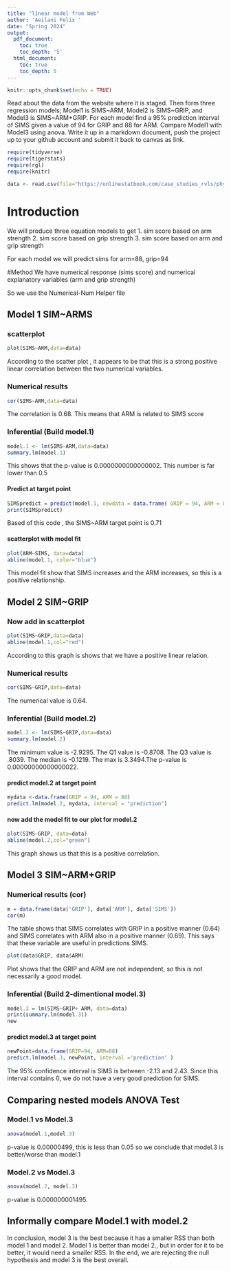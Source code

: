 ```yaml
---
title: "linear model from Web"
author: 'Aeilani Felix '
date: "Spring 2024"
output:
  pdf_document:
    toc: true
    toc_depth: '5'
  html_document:
    toc: true
    toc_depth: 5
---
```


```r
knitr::opts_chunk$set(echo = TRUE)
```

Read about the data from the website where it is staged.  Then form three regression models; Model1 is SIMS~ARM, Model2 is SIMS~GRIP, and Model3 is SIMS~ARM+GRIP. For each model find a 95% prediction interval of SIMS given a value of 94  for GRIP and 88 for ARM. Compare Model1 with Model3 using anova. Write it up in a markdown document, push the project up to your github account and submit it back to canvas as link. 

 


```r
require(tidyverse)
require(tigerstats)
require(rgl)
require(knitr)

```

```r
data <- read.csv(file="https://onlinestatbook.com/case_studies_rvls/physical_strength/data.txt",sep="",header=TRUE)  

```

# Introduction
We will produce three equation models to get 
1. sim score based on arm strength 
2. sim score based on grip strength
3. sim score based on arm and grip strength 
 
 For each model we will predict sims for arm=88, grip=94

#Method 
We have numerical response (sims score) and numerical explanatory variables (arm and grip strength)

So we use the Numerical-Num Helper file

## Model 1 SIM~ARMS

### scatterplot

```r
plot(SIMS~ARM,data=data)
```

According to the scatter plot , it appears to be that this is a strong positive linear correlation between the two numerical variables.

### Numerical results

```r
cor(SIMS~ARM,data=data)
```

The correlation is 0.68. This means that ARM is related to SIMS score

### Inferential  (Build model.1)

```r
model.1 <- lm(SIMS~ARM,data=data)
summary.lm(model.1)
```

This shows that the p-value is 0.0000000000000002. This number is far lower than 0.5

#### Predict at target point
```r
SIMSpredict = predict(model.1, newdata = data.frame( GRIP = 94, ARM = 88),interval = "confidence")
print(SIMSpredict)
```

Based of this code , the SIMS~ARM target point is 0.71

#### scatterplot with model fit
```r
plot(ARM~SIMS, data=data)
abline(model.1, color="blue")
```

This model fit show that SIMS increases and the ARM increases, so this is a positive relationship. 

## Model 2 SIM~GRIP

### Now add in scatterplot

```r
plot(SIMS~GRIP,data=data)
abline(model.1,col="red")
```

According to this graph is shows that we have a positive linear relation.

### Numerical results 

```r
cor(SIMS~GRIP,data=data)
```

The numerical value is 0.64.

### Inferential  (Build model.2)

```r
model.2 <- lm(SIMS~GRIP,data=data)
summary.lm(model.2)
```

The minimum value is -2.9295. The Q1 value is -0.8708. The Q3 value is .8039. The median is -0.1219. The max is 3.3494.The p-value is 0.00000000000000022.

#### predict model.2 at target point
```r
mydata <-data.frame(GRIP = 94, ARM = 88)
predict.lm(model.2, mydata, interval = "prediction")
```

#### now add the model fit to our plot for model.2
```r
plot(SIMS~GRIP, data=data)
abline(model.2,col="green")
```

This graph shows us that this is a positive correlation.

## Model 3 SIM~ARM+GRIP

### Numerical results (cor)

```r
m = data.frame(data['GRIP'], data['ARM'], data['SIMS'])
cor(m)
```

The table shows that SIMS correlates with GRIP in a positive manner (0.64) and SIMS correlates with ARM also in a positive manner (0.69). This says that these variable are useful in predictions SIMS.
  
```r
plot(data$GRIP, data$ARM)
```

Plot shows that the GRIP and ARM are not independent, so this is not necessarily a good model.

### Inferential  (Build 2-dimentional model.3)

```r
model.3 = lm(SIMS~GRIP+ ARM, data=data)
print(summary.lm(model.3))
new
``` 
#### predict model.3 at target point

```r
newPoint=data.frame(GRIP=94, ARM=88)
predict.lm(model.3, newPoint, interval ='prediction' )
```

The 95% confidence interval is SIMS is between -2.13 and 2.43. Since this interval contains 0, we do not have a very good prediction for SIMS.

## Comparing nested models ANOVA Test

### Model.1 vs Model.3

```r
anova(model.1,model.3)
```
p-value is 0.00000499, this is less than 0.05 so we conclude that model.3 is better/worse than model.1

### Model.2 vs Model.3

```r
anova(model.2, model.3)
```

p-value is 0.000000001495. 

## Informally compare Model.1 with model.2

In conclusion, model 3 is the best because it has a smaller RSS than both model 1 and model 2. Model 1 is better than model 2., but in order for it to be better, it would need a smaller RSS. In the end, we are rejecting the null hypothesis and model 3 is the best overall. 